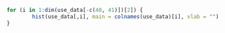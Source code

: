 \subsection{Histograms for Predictors} 


```r

for (i in 1:dim(use_data[-c(40, 41)])[2]) {
        hist(use_data[,i], main = colnames(use_data)[i], xlab = "")
}

```
